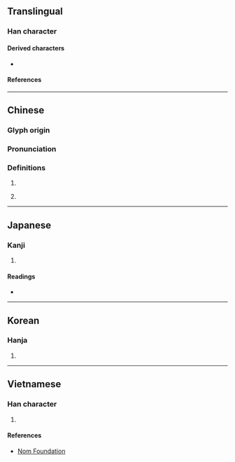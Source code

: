 {{also|慂}}
{{character info}}
==Translingual==

===Han character===
{{Han char|rn=61|rad=心|as=07|sn=11|four=17332|canj=NBP|ids=⿱甬心}}

====Derived characters====
* {{l|mul|[[𨎢]], [[𤹯]]}}

====References====
{{Han ref|kx=0386.180|dkj=10621|dj=0718.180|hdz=42302.060|uh=607F}}

----

==Chinese==
{{zh-forms|alt=慂}}

===Glyph origin===
{{Han etym}}

===Pronunciation===
{{zh-pron
|m=yǒng
|c=jung2
|mn=ml:ióng/qz:sěng/tw,xm,zz:sēng
|mn_note=ióng - literary; sěng/sēng - vernacular
|mc=y
|oc=y
|cat=v,a
}}

===Definitions===
{{zh-hanzi}}

# {{zh-used in|慫恿|[[instigate]]; [[incite]]}}
# {{zh-obsolete}} {{zh-alt-form|勇|tr=-|[[brave]]}}

----

==Japanese==

===Kanji===
{{ja-kanji|grade=|rs=心07}}

# {{rfdef|ja|sort=心07}}

====Readings====
* {{ja-readings|on=[[よう]] (yō), [[ゆ]] (yu), [[とう]] (tō), [[つ]] (tsu)|kun=[[いさむ]] (isamu), [[しいる]] (shiiru), [[すすめる]] (susumeru)}}

----

==Korean==

===Hanja===
{{ko-hanja|hangeul=용|eumhun=|rv=yong|mr=yong|y=yong}}

# {{rfdef|ko|sort=心10}}

----

==Vietnamese==

===Han character===
{{vi-hantu|rs=心07|dũng}}

# {{rfdef|vi|sort=心07}}

====References====
* [http://nomfoundation.org/common/nom_details.php?codepoint=607f Nom Foundation]